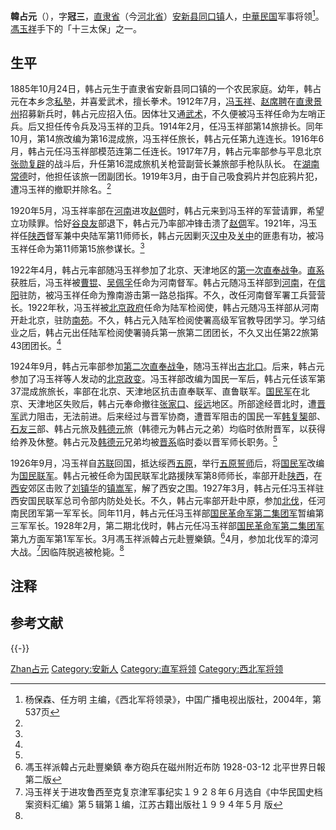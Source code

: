 '''韓占元'''（{{bd|1885年|10月24日|1928年|4月|catIdx=Han韓占元}}），字'''冠三'''，[[直隶省|直隶省]]（今[[河北省|河北省]]）[[安新县|安新县]][[同口镇|同口镇]]人，[[中華民国|中華民国]]军事将领<ref name=yang>杨保森、任方明 主编，《西北军将领录》，中国广播电视出版社，2004年，第537页</ref>。[[馮玉祥|馮玉祥]]手下的「十三太保」之一{{NoteTag|一说十三太保中没有韓占元，而有[[趙席聘|趙席聘]]。}}。

== 生平 ==
1885年10月24日，韩占元生于直隶省安新县同口镇的一个农民家庭。幼年，韩占元在本乡念[[私塾|私塾]]，并喜爱武术，擅长拳术。1912年7月，[[冯玉祥|冯玉祥]]、[[赵席聘|赵席聘]]在[[直隶|直隶]][[景州|景州]]招募新兵时，韩占元应招入伍。因体壮又通[[武术|武术]]，不久便被冯玉祥任命为左哨正兵。后又担任传令兵及冯玉祥的卫兵。1914年2月，任冯玉祥部第14旅排长。同年10月，第14旅改编为第16混成旅，冯玉祥任旅长，韩占元任第九连连长。1916年6月，韩占元任冯玉祥部模范连第二任连长。1917年7月，韩占元率部参与平息北京[[张勋复辟|张勋复辟]]的战斗后，升任第16混成旅机关枪营副营长兼旅部手枪队队长。 在[[湖南|湖南]][[常德|常德]]时，他担任该旅一团副团长。1919年3月，由于自己吸食鸦片并包庇鸦片犯，遭冯玉祥的撤职并除名。<ref name=yang/>

1920年5月，冯玉祥率部在[[河南|河南]]进攻[[赵倜|赵倜]]时，韩占元来到冯玉祥的军营请罪，希望立功赎罪。恰好[[谷良友|谷良友]]部退下，韩占元乃率部冲锋击溃了[[赵倜|赵倜]]军。1921年，冯玉祥任[[陕西|陕西]]督军兼中央陆军第11师师长，韩占元因剿灭[[汉中|汉中]]及[[关中|关中]]的匪患有功，被冯玉祥任命为第11师第15旅参谋长。<ref name=yang/>

1922年4月，韩占元率部随冯玉祥参加了北京、天津地区的[[第一次直奉战争|第一次直奉战争]]。[[直系|直系]]获胜后，冯玉祥被[[曹锟|曹锟]]、[[吴佩孚|吴佩孚]]任命为河南督军。韩占元随冯玉祥部到[[河南|河南]]，在[[信阳|信阳]]驻防，被冯玉祥任命为豫南游击第一路总指挥。不久，改任河南督军署工兵营营长。1922年秋，冯玉祥被[[北京政府|北京政府]]任命为陆军检阅使，韩占元随冯玉祥部从河南开赴北京，驻防[[南苑|南苑]]。不久，韩占元入陆军检阅使署高级军官教导团学习。学习结业之后，韩占元出任陆军检阅使署骑兵第一旅第二团团长，不久又出任第22旅第43团团长。<ref name=yang/>

1924年9月，韩占元率部参加[[第二次直奉战争|第二次直奉战争]]，随冯玉祥出[[古北口|古北口]]。后来，韩占元参加了冯玉祥等人发动的[[北京政变|北京政变]]。冯玉祥部改编为国民一军后，韩占元任该军第37混成旅旅长，率部在北京、天津地区抗击直奉联军、直鲁联军。[[国民军|国民军]]在北京、天津地区失败后，韩占元奉命撤往[[张家口|张家口]]、[[绥远|绥远]]地区。所部途经晋北时，遭[[晋军|晋军]]武力阻击，无法前进。后来经过与晋军协商，遭晋军阻击的国民一军[[韩复榘|韩复榘]]部、[[石友三|石友三]]部、韩占元旅及[[韩德元|韩德元]]旅（韩德元为韩占元之弟）均临时依附晋军，以获得给养及休整。韩占元及[[韩德元|韩德元]]兄弟均被[[晋系|晋系]]临时委以晋军师长职务。<ref name=yang/>

1926年9月，冯玉祥自[[苏联|苏联]]回国，抵达绥西[[五原|五原]]，举行[[五原誓师|五原誓师]]后，将[[国民军|国民军]]改编为[[国民联军|国民联军]]。韩占元被任命为国民联军北路援陕军第8师师长，率部开赴[[陕西|陕西]]，在[[西安|西安]]郊区击败了[[刘镇华|刘镇华]]的[[镇嵩军|镇嵩军]]，解了西安之围。1927年3月，韩占元任冯玉祥驻西安国民联军总司令部内防处处长。不久，韩占元率部开赴中原，参加[[北伐|北伐]]，任河南民团军第一军军长。同年11月，韩占元任冯玉祥部[[国民革命军第二集团军|国民革命军第二集团军]]暂编第三军军长。1928年2月，第二期北伐时，韩占元任冯玉祥部[[国民革命军第二集团军|国民革命军第二集团军]]第九方面军第1军军长。3月馮玉祥派韓占元赴豐樂鎮。<ref>馮玉祥派韓占元赴豐樂鎮 奉方砲兵在磁州附近布防 1928-03-12 北平世界日報第二版</ref>4月，参加北伐军的漳河大战。<ref>冯玉祥关于进攻鲁西至克复京津军事纪实１９２８年６月选自《中华民国史档案资料汇编》第５辑第１编，江苏古籍出版社１９９４年５月
版</ref>因临阵脱逃被枪毙。<ref name=yang/>

== 注释 ==
{{NoteFoot}}

== 参考文献==
{{Reflist}}

{{-}}
{{冯玉祥十三太保}}

{{Authority control}}
{{DEFAULTSORT:Han韓占元}}
[[Category:韩姓|Zhan占元]]
[[Category:安新人|Category:安新人]]
[[Category:直军将领|Category:直军将领]]
[[Category:西北军将领|Category:西北军将领]]